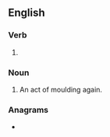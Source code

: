 ==English==

===Verb===
{{head|en|present participle}}

# {{present participle of|remould|lang=en|nocat=1}}

===Noun===
{{en-noun}}

# An act of moulding again.

===Anagrams===
* {{anagrams|en|a=degilmnoru|mouldering}}